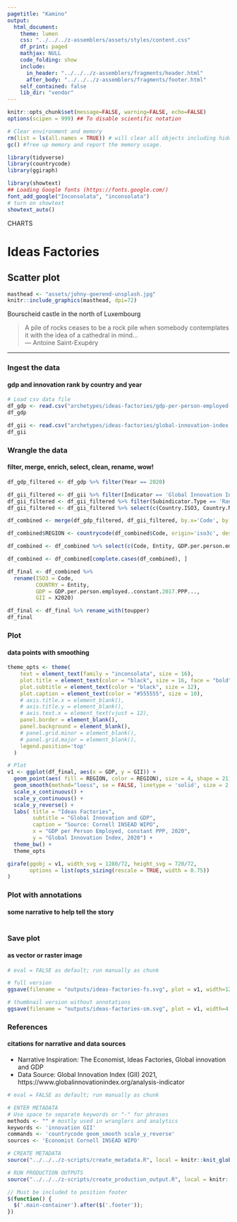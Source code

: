```yaml
---
pagetitle: "Kamino"
output: 
  html_document:
    theme: lumen
    css: "../../../z-assemblers/assets/styles/content.css"
    df_print: paged
    mathjax: NULL
    code_folding: show
    include:
      in_header: "../../../z-assemblers/fragments/header.html"
      after_body: "../../../z-assemblers/fragments/footer.html"
    self_contained: false
    lib_dir: "vendor"
---
```


```r

knitr::opts_chunk$set(message=FALSE, warning=FALSE, echo=FALSE)
options(scipen = 999) ## To disable scientific notation

# Clear environment and memory
rm(list = ls(all.names = TRUE)) # will clear all objects including hidden objects.
gc() #free up memory and report the memory usage.

library(tidyverse)
library(countrycode)
library(ggiraph)

library(showtext)
## Loading Google fonts (https://fonts.google.com/)
font_add_google("Inconsolata", "inconsolata")
# turn on showtext
showtext_auto()

```

<div class="activity">
CHARTS  
</div>

# Ideas Factories
## Scatter plot

```r

masthead <- "assets/johny-goerend-unsplash.jpg"
knitr::include_graphics(masthead, dpi=72)

```

<div class="figure-text">Bourscheid castle in the north of Luxembourg</div>

> A pile of rocks ceases to be a rock pile when somebody contemplates it with the idea of a cathedral in mind...\
--- Antoine Saint-Exupéry\

***


### Ingest the data
#### gdp and innovation rank by country and year

```r

# Load csv data file
df_gdp <- read.csv("archetypes/ideas-factories/gdp-per-person-employed-constant-ppp.csv", header = TRUE, stringsAsFactors = FALSE)
df_gdp

df_gii <- read.csv("archetypes/ideas-factories/global-innovation-index.csv", header = TRUE, stringsAsFactors = FALSE)
df_gii

```


### Wrangle the data
#### filter, merge, enrich, select, clean, rename, wow!


```r

df_gdp_filtered <- df_gdp %>% filter(Year == 2020)

df_gii_filtered <- df_gii %>% filter(Indicator == 'Global Innovation Index')
df_gii_filtered <- df_gii_filtered %>% filter(Subindicator.Type == 'Rank')
df_gii_filtered <- df_gii_filtered %>% select(c(Country.ISO3, Country.Name, X2020))

df_combined <- merge(df_gdp_filtered, df_gii_filtered, by.x='Code', by.y='Country.ISO3')

df_combined$REGION <- countrycode(df_combined$Code, origin='iso3c', destination='un.region.name')

df_combined <- df_combined %>% select(c(Code, Entity, GDP.per.person.employed..constant.2017.PPP..., X2020, REGION))

df_combined <- df_combined[complete.cases(df_combined), ]

df_final <- df_combined %>%
  rename(ISO3 = Code,
         COUNTRY = Entity,
         GDP = GDP.per.person.employed..constant.2017.PPP...,
         GII = X2020)

df_final <- df_final %>% rename_with(toupper)
df_final


```


### Plot
#### data points with smoothing


```r

theme_opts <- theme(
    text = element_text(family = "inconsolata", size = 16), 
    plot.title = element_text(color = "black", size = 16, face = "bold"),
    plot.subtitle = element_text(color = "black", size = 12),
    plot.caption = element_text(color = "#555555", size = 10),
    # axis.title.x = element_blank(),
    # axis.title.y = element_blank(),
    # axis.text.x = element_text(vjust = 12),
    panel.border = element_blank(),
    panel.background = element_blank(),
    # panel.grid.minor = element_blank(),
    # panel.grid.major = element_blank(),
    legend.position='top'
  )

# Plot
v1 <- ggplot(df_final, aes(x = GDP, y = GII)) + 
  geom_point(aes( fill = REGION, color = REGION), size = 4, shape = 21) +
  geom_smooth(method="loess", se = FALSE, linetype = 'solid', size = 2, color = '#82A0C2') + # "lm", "glm", "gam", "loess" 
  scale_x_continuous() +
  scale_y_continuous() +
  scale_y_reverse() +
  labs( title = "Ideas Factories",
        subtitle = "Global Innovation and GDP",
        caption = "Source: Cornell INSEAD WIPO",
        x = "GDP per Person Employed, constant PPP, 2020",
        y = "Global Innovation Index, 2020") +
  theme_bw() +
  theme_opts

girafe(ggobj = v1, width_svg = 1280/72, height_svg = 720/72,
       options = list(opts_sizing(rescale = TRUE, width = 0.75))
)

```


### Plot with annotations
#### some narrative to help tell the story


```r



  
```


### Save plot
#### as vector or raster image


```r

# eval = FALSE as default; run manually as chunk

# full version
ggsave(filename = "outputs/ideas-factories-fs.svg", plot = v1, width=1280/72, height=720/72)

# thumbnail version without annotations
ggsave(filename = "outputs/ideas-factories-sm.svg", plot = v1, width=4, height=2.25)

```


### References
#### citations for narrative and data sources

* Narrative Inspiration: The Economist, Ideas Factories, Global innovation and GDP
* Data Source: Global Innovation Index (GII) 2021, https://www.globalinnovationindex.org/analysis-indicator


```r

# eval = FALSE as default; run manually as chunk

# ENTER METADATA
# Use space to separate keywords or "-" for phrases
methods <- "" # mostly used in wranglers and analytics
keywords <- 'innovation GII'
commands <- 'countrycode geom_smooth scale_y_reverse'
sources <- 'Economist Cornell INSEAD WIPO'

# CREATE METADATA
source("../../../z-scripts/create_metadata.R", local = knitr::knit_global())

# RUN PRODUCTION OUTPUTS
source("../../../z-scripts/create_production_output.R", local = knitr::knit_global())


```



```js

// Must be included to position footer
$(function() {
  $('.main-container').after($('.footer'));
})

```

